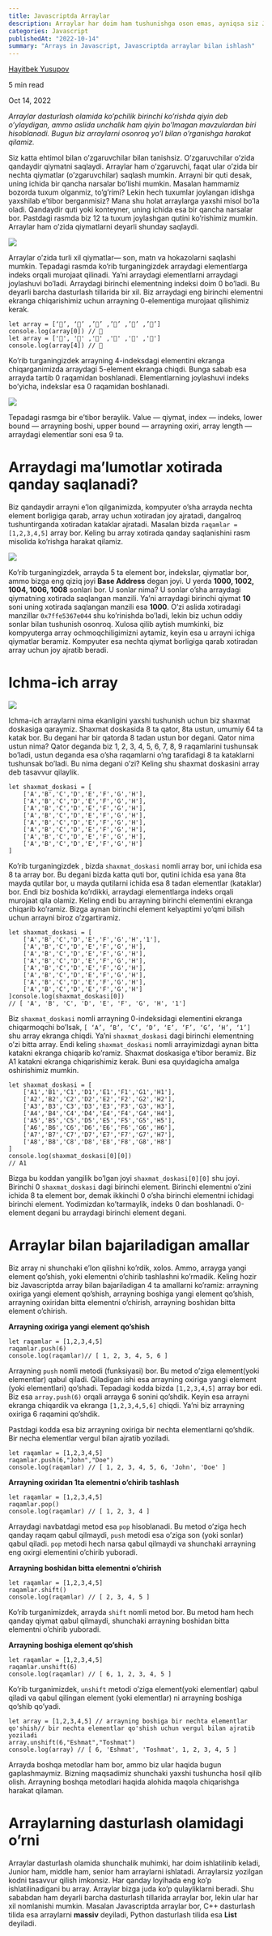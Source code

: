 ```yaml
---
title: Javascriptda Arraylar
description: Arraylar har doim ham tushunishga oson emas, ayniqsa siz Javascript dasturchisi bo'lsangiz. Endi javascriptda arraylar qanday ishlashini anglab yetish vaqti keldi
categories: Javascript
publishedAt: "2022-10-14"
summary: "Arrays in Javascript, Javascriptda arraylar bilan ishlash"
---
```


[](https://medium.com/@khaitbekdev?source=post_page-----2ccb74810244--------------------------------)

[Hayitbek Yusupov](https://medium.com/@khaitbekdev?source=post_page-----2ccb74810244--------------------------------)

5 min read

Oct 14, 2022

_Arraylar dasturlash olamida ko’pchilik birinchi ko’rishda qiyin deb o’ylaydigan, ammo aslida unchalik ham qiyin bo’lmagan mavzulardan biri hisoblanadi. Bugun biz arraylarni osonroq yo’l bilan o’rganishga harakat qilamiz._

Siz katta ehtimol bilan o’zgaruvchilar bilan tanishsiz. O’zgaruvchilar o’zida qandaydir qiymatni saqlaydi. Arraylar ham o’zgaruvchi, faqat ular o’zida bir nechta qiymatlar (o’zgaruvchilar) saqlash mumkin. Arrayni bir quti desak, uning ichida bir qancha narsalar bo’lishi mumkin. Masalan hammamiz bozorda tuxum olganmiz, to’g’rimi? Lekin hech tuxumlar joylangan idishga yaxshilab e’tibor berganmisiz? Mana shu holat arraylarga yaxshi misol bo’la oladi. Qandaydir quti yoki konteyner, uning ichida esa bir qancha narsalar bor. Pastdagi rasmda biz 12 ta tuxum joylashgan qutini ko’rishimiz mumkin. Arraylar ham o’zida qiymatlarni deyarli shunday saqlaydi.

![](https://miro.medium.com/v2/resize:fit:504/0*DuFgfEGe019v8ViX.jpeg)

Arraylar o’zida turli xil qiymatlar— son, matn va hokazolarni saqlashi mumkin. Tepadagi rasmda ko’rib turganingizdek arraydagi elementlarga indeks orqali murojaat qilinadi. Ya’ni arraydagi elementlarni arraydagi joylashuvi bo’ladi. Arraydagi birinchi elementning indeksi doim 0 bo’ladi. Bu deyarli barcha dasturlash tillarida bir xil. Biz arraydagi eng birinchi elementni ekranga chiqarishimiz uchun arrayning 0-elementiga murojaat qilishimiz kerak.

```
let array = [‘🥚’, ‘📱’ ,’🍈’ ,’🍉’ ,’🍎’ ,’🍋’]
console.log(array[0]) // 🥚
let array = ['🥚', '📱' ,'🍈' ,'🍉' ,'🍎' ,'🍋']
console.log(array[4]) // 🍎
```

Ko’rib turganingizdek arrayning 4-indeksdagi elementini ekranga chiqarganimizda arraydagi 5-element ekranga chiqdi. Bunga sabab esa arrayda tartib 0 raqamidan boshlanadi. Elementlarning joylashuvi indeks bo’yicha, indekslar esa 0 raqamidan boshlanadi.

![](https://miro.medium.com/v2/resize:fit:875/0*HNVmQQNpLNUJDmNS.jpg)

Tepadagi rasmga bir e’tibor beraylik. Value — qiymat, index — indeks, lower bound — arrayning boshi, upper bound — arrayning oxiri, array length — arraydagi elementlar soni esa 9 ta.

# Arraydagi ma’lumotlar xotirada qanday saqlanadi?

Biz qandaydir arrayni e’lon qilganimizda, kompyuter o’sha arrayda nechta element borligiga qarab, array uchun xotiradan joy ajratadi, dangalroq tushuntirganda xotiradan kataklar ajratadi. Masalan bizda `raqamlar = [1,2,3,4,5]` array bor. Keling bu array xotirada qanday saqlanishini rasm misolida ko’rishga harakat qilamiz.

![](https://miro.medium.com/v2/resize:fit:300/0*24a8AX0Vh7afJFKs)

Ko’rib turganingizdek, arrayda 5 ta element bor, indekslar, qiymatlar bor, ammo bizga eng qiziq joyi **Base Address** degan joyi. U yerda **1000, 1002, 1004, 1006, 1008** sonlari bor. U sonlar nima? U sonlar o’sha arraydagi qiymatning xotirada saqlangan manzili. Ya’ni arraydagi birinchi qiymat **10** soni uning xotirada saqlangan manzili esa **1000**. O’zi aslida xotiradagi manzillar `0x7ffe5367e044` shu ko’rinishda bo’ladi, lekin biz uchun oddiy sonlar bilan tushunish osonroq. Xulosa qilib aytish mumkinki, biz kompyuterga array ochmoqchiligimizni aytamiz, keyin esa u arrayni ichiga qiymatlar beramiz. Kompyuter esa nechta qiymat borligiga qarab xotiradan array uchun joy ajratib beradi.

# Ichma-ich array

![](https://miro.medium.com/v2/resize:fit:875/0*QiZItmbEOiDAT1Uf.png)

Ichma-ich arraylarni nima ekanligini yaxshi tushunish uchun biz shaxmat doskasiga qaraymiz. Shaxmat doskasida 8 ta qator, 8ta ustun, umumiy 64 ta katak bor. Bu degani har bir qatorda 8 tadan ustun bor degani. Qator nima ustun nima? Qator deganda biz 1, 2, 3, 4, 5, 6, 7, 8, 9 raqamlarini tushunsak bo’ladi, ustun deganda esa o’sha raqamlarni o’ng tarafidagi 8 ta kataklarni tushunsak bo’ladi. Bu nima degani o’zi? Keling shu shaxmat doskasini array deb tasavvur qilaylik.

```
let shaxmat_doskasi = [
    ['A','B','C','D','E','F','G','H'],
    ['A','B','C','D','E','F','G','H'],
    ['A','B','C','D','E','F','G','H'],
    ['A','B','C','D','E','F','G','H'],
    ['A','B','C','D','E','F','G','H'],
    ['A','B','C','D','E','F','G','H'],
    ['A','B','C','D','E','F','G','H'],
    ['A','B','C','D','E','F','G','H']
]
```

Ko’rib turganingizdek , bizda `shaxmat_doskasi` nomli array bor, uni ichida esa 8 ta array bor. Bu degani bizda katta quti bor, qutini ichida esa yana 8ta mayda qutilar bor, u mayda qutilarni ichida esa 8 tadan elementlar (kataklar) bor. Endi biz boshida ko’rdikki, arraydagi elementlarga indeks orqali murojaat qila olamiz. Keling endi bu arrayning birinchi elementini ekranga chiqarib ko’ramiz. Bizga aynan birinchi element kelyaptimi yo’qmi bilish uchun arrayni biroz o’zgartiramiz.

```
let shaxmat_doskasi = [
    ['A','B','C','D','E','F','G','H','1'],
    ['A','B','C','D','E','F','G','H'],
    ['A','B','C','D','E','F','G','H'],
    ['A','B','C','D','E','F','G','H'],
    ['A','B','C','D','E','F','G','H'],
    ['A','B','C','D','E','F','G','H'],
    ['A','B','C','D','E','F','G','H'],
    ['A','B','C','D','E','F','G','H']
]console.log(shaxmat_doskasi[0])
// [ 'A', 'B', 'C', 'D', 'E', 'F', 'G', 'H', '1']
```

Biz `shaxmat_doskasi` nomli arrayning 0-indeksidagi elementini ekranga chiqarmoqchi bo’lsak, `[ ‘A’, ‘B’, ‘C’, ‘D’, ‘E’, ‘F’, ‘G’, ‘H’, ‘1’]` shu array ekranga chiqdi. Ya’ni `shaxmat_doskasi` dagi birinchi elementning o’zi bitta array. Endi keling `shaxmat_doskasi` nomli arrayimizdagi aynan bitta katakni ekranga chiqarib ko’ramiz. Shaxmat doskasiga e’tibor beramiz. Biz A1 katakni ekranga chiqarishimiz kerak. Buni esa quyidagicha amalga oshirishimiz mumkin.

```
let shaxmat_doskasi = [
    ['A1','B1','C1','D1','E1','F1','G1','H1'],
    ['A2','B2','C2','D2','E2','F2','G2','H2'],
    ['A3','B3','C3','D3','E3','F3','G3','H3'],
    ['A4','B4','C4','D4','E4','F4','G4','H4'],
    ['A5','B5','C5','D5','E5','F5','G5','H5'],
    ['A6','B6','C6','D6','E6','F6','G6','H6'],
    ['A7','B7','C7','D7','E7','F7','G7','H7'],
    ['A8','B8','C8','D8','E8','F8','G8','H8']
]
console.log(shaxmat_doskasi[0][0])
// A1
```

Bizga bu koddan yangilik bo’lgan joyi `shaxmat_doskasi[0][0]` shu joyi. Birinchi 0 `shaxmat_doskasi` dagi birinchi element. Birinchi elementni o’zini ichida 8 ta element bor, demak ikkinchi 0 o’sha birinchi elementni ichidagi birinchi element. Yodimizdan ko’tarmaylik, indeks 0 dan boshlanadi. 0-element degani bu arraydagi birinchi element degani.

# Arraylar bilan bajariladigan amallar

Biz array ni shunchaki e’lon qilishni ko’rdik, xolos. Ammo, arrayga yangi element qo’shish, yoki elementni o’chirib tashlashni ko’rmadik. Keling hozir biz Javascriptda array bilan bajariladigan 4 ta amallarni ko’ramiz: arrayning oxiriga yangi element qo’shish, arrayning boshiga yangi element qo’shish, arrayning oxiridan bitta elementni o’chirish, arrayning boshidan bitta element o’chirish.

**Arrayning oxiriga yangi element qo’shish**

```
let raqamlar = [1,2,3,4,5]
raqamlar.push(6)
console.log(raqamlar)// [ 1, 2, 3, 4, 5, 6 ]
```

Arrayning `push` nomli metodi (funksiyasi) bor. Bu metod o’ziga element(yoki elementlar) qabul qiladi. Qiladigan ishi esa arrayning oxiriga yangi element (yoki elementlari) qo’shadi. Tepadagi kodda bizda `[1,2,3,4,5]` array bor edi. Biz esa `array.push(6)` orqali arrayga 6 sonini qo’shdik. Keyin esa arrayni ekranga chiqardik va ekranga `[1,2,3,4,5,6]` chiqdi. Ya’ni biz arrayning oxiriga 6 raqamini qo’shdik.

Pastdagi kodda esa biz arrayning oxiriga bir nechta elementlarni qo’shdik. Bir necha elementlar vergul bilan ajratib yoziladi.

```
let raqamlar = [1,2,3,4,5]
raqamlar.push(6,"John","Doe")
console.log(raqamlar) // [ 1, 2, 3, 4, 5, 6, 'John', 'Doe' ]
```

**Arrayning oxiridan 1ta elementni o’chirib tashlash**

```
let raqamlar = [1,2,3,4,5]
raqamlar.pop()
console.log(raqamlar) // [ 1, 2, 3, 4 ]
```

Arraydagi navbatdagi metod esa `pop` hisoblanadi. Bu metod o’ziga hech qanday raqam qabul qilmaydi, `push` metodi esa o’ziga son (yoki sonlar) qabul qiladi. `pop` metodi hech narsa qabul qilmaydi va shunchaki arrayning eng oxirgi elementini o’chirib yuboradi.

**Arrayning boshidan bitta elementni o’chirish**

```
let raqamlar = [1,2,3,4,5]
raqamlar.shift()
console.log(raqamlar) // [ 2, 3, 4, 5 ]
```

Ko’rib turganimizdek, arrayda `shift` nomli metod bor. Bu metod ham hech qanday qiymat qabul qilmaydi, shunchaki arrayning boshidan bitta elementni o’chirib yuboradi.

**Arrayning boshiga element qo’shish**

```
let raqamlar = [1,2,3,4,5]
raqamlar.unshift(6)
console.log(raqamlar) // [ 6, 1, 2, 3, 4, 5 ]
```

Ko’rib turganimizdek, `unshift` metodi o’ziga element(yoki elementlar) qabul qiladi va qabul qilingan element (yoki elementlar) ni arrayning boshiga qo’shib qo’yadi.

```
let array = [1,2,3,4,5] // arrayning boshiga bir nechta elementlar qo'shish// bir nechta elementlar qo'shish uchun vergul bilan ajratib yoziladi
array.unshift(6,"Eshmat","Toshmat")
console.log(array) // [ 6, 'Eshmat', 'Toshmat', 1, 2, 3, 4, 5 ]
```

Arrayda boshqa metodlar ham bor, ammo biz ular haqida bugun gaplashmaymiz. Bizning maqsadimiz shunchaki yaxshi tushuncha hosil qilib olish. Arrayning boshqa metodlari haqida alohida maqola chiqarishga harakat qilaman.

# Arraylarning dasturlash olamidagi o’rni

Arraylar dasturlash olamida shunchalik muhimki, har doim ishlatilinib keladi, Junior ham, middle ham, senior ham arraylarni ishlatadi. Arraylarsiz yozilgan kodni tasavvur qilish imkonsiz. Har qanday loyihada eng ko’p ishlatilinadigani bu array. Arraylar bizga juda ko’p qulayliklarni beradi. Shu sababdan ham deyarli barcha dasturlash tillarida arraylar bor, lekin ular har xil nomlanishi mumkin. Masalan Javascriptda arraylar bor, C++ dasturlash tilida esa arraylarni **massiv** deyiladi, Python dasturlash tilida esa **List** deyiladi.
